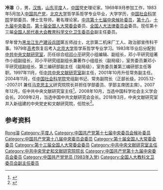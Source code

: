{{Infobox officeholder
| 图像        = 
| 图像说明    = 
| 职务1       = 第十三届[[全国人民代表大会教育科学文化卫生委员会|全国人民代表大会教育科学文化卫生委员会]]副主任委员
| 就任日期1   = 2018年3月
| 卸任日期1   = 
| 1blankname1 = 主任
| 1namedata1  = [[李学勇|李学勇]]
| 前任1       = 
| 继任1       = 
| 职务2       = [[中共中央党史和文献研究院|中共中央党史和文献研究院]]院长
| 就任日期2   = 2018年3月
| 卸任日期2   = 2019年4月
| 前任2       = 新设
| 继任2       = [[曲青山|曲青山]]
| 职务3       = [[中共中央文献研究室|中共中央文献研究室]]主任
| 就任日期3   = 2007年12月
| 卸任日期3   = 2018年3月
| 前任3       = [[滕文生|滕文生]]
| 继任3       = 机构撤销
| 职务4       = 
| 就任日期4   = 
| 卸任日期4   = 
| 前任4       = 
| 继任4       = 
| 姓名        = 冷溶
| 原名        = 
| 出生日期    = {{birth year and age|1953|08}}
| 出生地点    = {{CHN}}[[山东省|山东省]][[平度市|平度县]]
| 逝世日期    = <!-- {{death date and age|}}（死亡在前，出生在后）{{death year and age| }} -->
| 逝世地点    = 
| 政党        = {{CPC}}
| 父母        = 
| 配偶        = <!--{{marriage|姓名|}} -->
| 子女        = 
| 亲属        = 
| 信仰        = 
| 母校        = [[北京大学|北京大学]]
| 网站        = 
| 签名        = 
| 脚注        = 
}}
'''冷溶'''（{{bd|1953年|8月|catIdx=Leng,冷}}），男，[[汉族|汉族]]，[[山东省|山东]][[平度市|平度]]人，[[中华人民共和国|中国]]党史理论家。1969年9月参加工作，1983年5月加入[[中国共产党|中国共产党]]，[[北京大学|北京大学]]哲学系哲学专业毕业，大学学历，[[中国社会科学院|中国社会科学院]]学部委员、博士生导师，著名理论家。[[中国共产党第十七届中央委员会候补委员列表|中共第十七届中央候补委员]]，[[中国共产党第十八届中央委员会委员列表|第十八]]、[[中国共产党第十九届中央委员会委员列表|十九届中央委员]]。[[第十届全国人民代表大会常务委员会|第十届]][[全国人民代表大会常务委员会|全国人大常委会]]委员、[[全国人民代表大会法律委员会|全国人大法律委员会]]委员。现任第十三届[[全国人民代表大会教育科学文化卫生委员会|全国人民代表大会教育科学文化卫生委员会]]副主任委员。

早年曾为[[黑龙江生产建设兵团|黑龙江生产建设兵团]]第五师战士，北京第二机床厂工人、政治部宣传科干事。1979年[[普通高等学校招生全国统一考试|高考]]恢复后考入[[北京大学|北京大学]]哲学系哲学专业学习。1983年毕业后分配到[[中共中央文献研究室|中共中央文献研究室]]，历任综合组[[邓小平|邓小平]]研究小组编辑、副组长，邓小平研究组著作小组副组长，邓小平研究组副组长兼著作小组组长（副局级），室务委员兼邓小平研究组副组长、第三编研部副主任（副局级），室务委员兼第三编研部主任等职。1997年11月，任[[中共中央文献研究室|中共中央文献研究室]]副主任，2001年10月升任常务副主任。2004年11月，任[[中国社会科学院|中国社会科学院]]党组副书记、常务副院长（正部长级，2005.12--2007.01 兼任[[马克思主义|马克思主义]]研究院院长并担任学部委员、学部主席团主席）。2007年12月，任中共中央文献研究室主任<ref>{{cite news|title=王伟光接替冷溶任社科院副院长|url=http://news.enorth.com.cn/system/2008/01/10/002628128.shtml|accessdate=2014-06-02|newspaper=北方网|date=2008-01-10|archive-date=2014-06-02|archive-url=https://web.archive.org/web/20140602202740/http://news.enorth.com.cn/system/2008/01/10/002628128.shtml|dead-url=no}}</ref>。2008年10月，当选中国科学社会主义学会会长。2009年2月，当选中国中共文献研究会会长。2018年3月，中央文献研究室并入新组建的中央党史和文献研究院，任院长<ref>{{Cite web|url=https://www.wxyjs.org.cn/ldcy_498/|title=领导成员|accessdate=2018-03-26|work=www.wxyjs.org.cn|archive-date=2018-08-14|archive-url=https://web.archive.org/web/20180814011130/https://www.wxyjs.org.cn/ldcy_498/|dead-url=no}}</ref>。

== 参考资料 ==
{{reflist}}

{{start box}}
{{s-ppo|cpc}}
{{S-new|reason=新设机构}}
{{S-title|[[中共中央党史和文献研究院|中共中央党史和文献研究院]]院长|2018年3月—2019年4月}}
{{S-after|[[曲青山|曲青山]]}}
{{s-before|[[滕文生|滕文生]]}}
{{s-title|[[中共中央文献研究室|中共中央文献研究室]]主任|2007年12月－2018年3月}}
{{S-after|机构撤销}}
{{s-before|[[金冲及|金冲及]]}}
{{s-title|[[中共中央文献研究室|中共中央文献研究室]]常务副主任|2001年4月－2004年10月}}
{{s-after|[[杨胜群|杨胜群]]}}
{{end box}}

{{中国社会科学院学部委员}}

{{Authority control}}
{{DEFAULTSORT:Leng冷}}
[[Category:冷姓|Rong溶]]
[[Category:平度人|Category:平度人]]
[[Category:中国共产党第十七届中央委员会候补委员|Category:中国共产党第十七届中央委员会候补委员]]
[[Category:中国共产党第十八届中央委员会委员|Category:中国共产党第十八届中央委员会委员]]
[[Category:第十届全国人大常委会委员|Category:第十届全国人大常委会委员]]
[[Category:第十三届全国人大常委会委员|Category:第十三届全国人大常委会委员]]
[[Category:中共中央文献研究室主任|Category:中共中央文献研究室主任]]
[[Category:中共中央党史和文献研究院院长|Category:中共中央党史和文献研究院院长]]
[[Category:中国共产党第十九届中央委员会委员|Category:中国共产党第十九届中央委员会委员]]
[[Category:中国共产党党员_(1983年入党)|Category:中国共产党党员 (1983年入党)]]
[[Category:全国人大教科文卫委员会副主任委员|Category:全国人大教科文卫委员会副主任委员]]